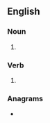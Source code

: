 ==English==

===Noun===
{{en-noun}}

# {{obsolete spelling of|demand|lang=en}}

===Verb===
{{en-verb}}

# {{obsolete spelling of|demand|lang=en}}

===Anagrams===
* {{anagrams|en|maunded}}